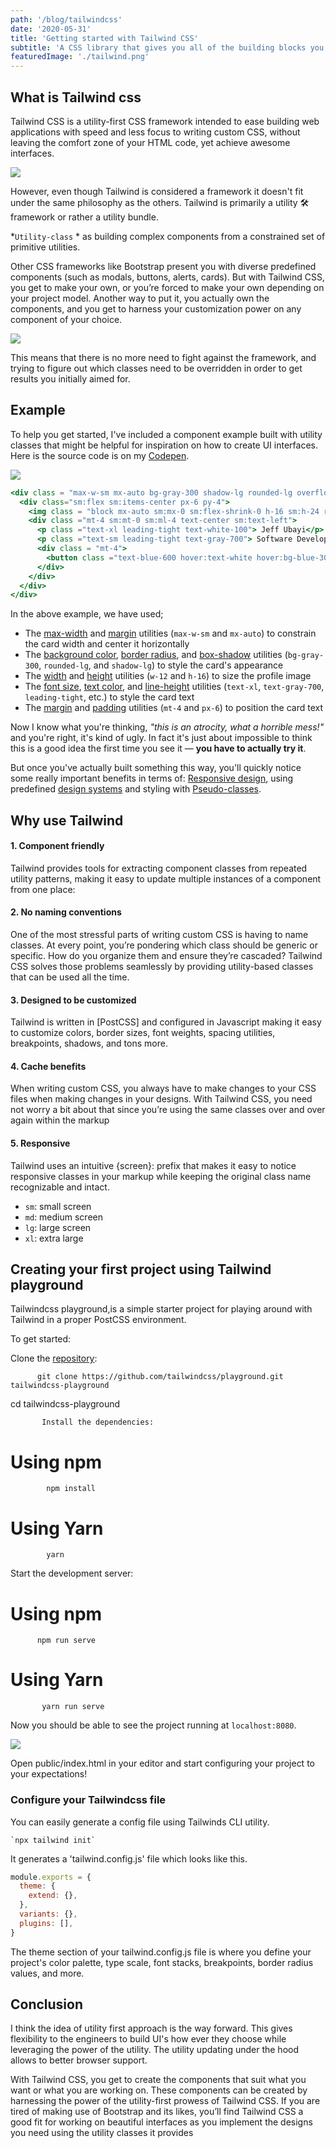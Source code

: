 ```yaml
---
path: '/blog/tailwindcss'
date: '2020-05-31'
title: 'Getting started with Tailwind CSS'
subtitle: 'A CSS library that gives you all of the building blocks you need for building 21st-century web interfaces & designs without opinionated styles.'
featuredImage: './tailwind.png'
---
```

## What is Tailwind css

Tailwind CSS is a utility-first CSS framework intended to ease building web applications with speed and less focus to writing custom CSS, without leaving the comfort zone of your HTML code, yet achieve awesome interfaces.

![](https://seeklogo.com/images/T/tailwind-css-logo-5AD4175897-seeklogo.com.png)

However, even though Tailwind is considered a framework it doesn't fit under the same philosophy as the others. Tailwind is primarily a utility 🛠 framework or rather a utility bundle.

*`Utility-class` * as building complex components from a constrained set of primitive utilities.

Other CSS frameworks like Bootstrap present you with diverse predefined components (such as modals, buttons, alerts, cards). But with Tailwind CSS, you get to make your own, or you’re forced to make your own depending on your project model. Another way to put it, you actually own the components, and you get to harness your customization power on any component of your choice. 
 
![](https://res.cloudinary.com/practicaldev/image/fetch/s--gDacVBBY--/c_limit%2Cf_auto%2Cfl_progressive%2Cq_66%2Cw_880/https://thepracticaldev.s3.amazonaws.com/i/tqpthh0cv88anxyg48m0.gif)

This means that there is no more need to fight against the framework, and trying to figure out which classes need to be overridden in order to get results you initially aimed for.

## Example
To help you get started, I've included a  component example built with utility classes that might be helpful for inspiration on how to create UI interfaces.
Here is  the source code is on my [Codepen](https://codepen.io/jeffubayi/pen/QWjejaO).

![](https://res.cloudinary.com/drrzwqvfh/image/upload/v1590781230/tailwind_zkfbbg.png)

```jsx
<div class = "max-w-sm mx-auto bg-gray-300 shadow-lg rounded-lg overflow-hidden">
  <div class="sm:flex sm:items-center px-6 py-4">
    <img class = "block mx-auto sm:mx-0 sm:flex-shrink-0 h-16 sm:h-24 rounded-full"src="https://res.cloudinary.com/drrzwqvfh/image/upload/v1590779925/profile-pic-7b90c94f567c1a6c63b5873983d557e4_tact1l.jpg" alt="jeff">
    <div class ="mt-4 sm:mt-0 sm:ml-4 text-center sm:text-left">
      <p class ="text-xl leading-tight text-white-100"> Jeff Ubayi</p>
      <p class ="text-sm leading-tight text-gray-700"> Software Developer</p>
      <div class = "mt-4">
        <button class ="text-blue-600 hover:text-white hover:bg-blue-300 border border-blue-400 text-xs font-semibold rounded-full px-4 py-1 -normal"> Hire me</button>
      </div>
    </div>
  </div>
</div>
```
In the above example, we have used;

- The [max-width](https://tailwindcss.com/docs/max-width) and [margin](https://tailwindcss.com/docs/margin) utilities (`max-w-sm` and `mx-auto`) to constrain the card width and center it horizontally
- The [background color](https://tailwindcss.com/docs/background-color), [border radius](https://tailwindcss.com/docs/border-radius), and [box-shadow](https://tailwindcss.com/docs/box-shadow) utilities (`bg-gray-300`, `rounded-lg`, and `shadow-lg`) to style the card's appearance
- The [width](https://tailwindcss.com/docs/width) and [height](https://tailwindcss.com/docs/height) utilities (`w-12` and `h-16`) to size the profile image
- The [font size](https://tailwindcss.com/docs/font-size), [text color](https://tailwindcss.com/docs/text-color), and [line-height](https://tailwindcss.com/docs/line-height) utilities (`text-xl`, `text-gray-700`, `leading-tight`, etc.) to style the card text
- The [margin](https://tailwindcss.com/docs/margin) and [padding](https://tailwindcss.com/docs/padding) utilities (`mt-4` and `px-6`) to position the card text


Now I know what you're thinking,  _"this is an atrocity, what a horrible mess!"_  and you're right, it's kind of ugly. In fact it's just about impossible to think this is a good idea the first time you see it —  **you have to actually try it**.

But once you've actually built something this way, you'll quickly notice some really important benefits in terms of: 
  [Responsive design](https://tailwindcss.com/docs/responsive-design), using predefined [design systems](https://tailwindcss.com/docs/theme)  and styling with [Pseudo-classes](https://tailwindcss.com/docs/pseudo-class-variants).

## Why use Tailwind

#### 1. Component friendly

Tailwind provides tools for extracting component classes from repeated utility patterns, making it easy to update multiple instances of a component from one place:

#### 2. No naming conventions

One of the most stressful parts of writing custom CSS is having to name classes. At every point, you’re pondering which class should be generic or specific. How do you organize them and ensure they’re cascaded? Tailwind CSS solves those problems seamlessly by providing utility-based classes that can be used all the time.

#### 3. Designed to be customized

Tailwind is written in [PostCSS] and configured in Javascript making it easy to customize colors, border sizes, font weights, spacing utilities, breakpoints, shadows, and tons more.

#### 4. Cache benefits

When writing custom CSS, you always have to make changes to your CSS files when making changes in your designs. With Tailwind CSS, you need not worry a bit about that since you’re using the same classes over and over again within the markup


#### 5. Responsive

Tailwind uses an intuitive {screen}: prefix that makes it easy to notice responsive classes in your markup while keeping the original class name recognizable and intact.
  
   - `sm`: small screen
  - `md`: medium screen
  - `lg`: large screen
  - `xl`: extra large

## Creating your first project using Tailwind playground

Tailwindcss playground,is a simple starter project for playing around with Tailwind in a proper PostCSS environment.

To get started:

Clone the [repository](https://github.com/tailwindcss/playground):

          git clone https://github.com/tailwindcss/playground.git tailwindcss-playground

cd tailwindcss-playground

           Install the dependencies:

# Using npm
            npm install

# Using Yarn
            yarn

Start the development server:

# Using npm
          npm run serve

# Using Yarn
           yarn run serve

Now you should be able to see the project running at `localhost:8080`.

![](https://codesandbox.io/api/v1/sandboxes/sr5sh/screenshot.png)

Open public/index.html in your editor and start configuring your project to your expectations!

### Configure your Tailwindcss file

You can easily generate  a config file using Tailwinds CLI utility.

    `npx tailwind init`

It generates a 'tailwind.config.js' file which looks like this.

```jsx
module.exports = {
  theme: {
    extend: {},
  },
  variants: {},
  plugins: [],
}
```
The theme section of your tailwind.config.js file is where you define your project's color palette, type scale, font stacks, breakpoints, border radius values, and more.


## Conclusion

I think the idea of utility first approach is the way forward. This gives flexibility to the engineers to build UI's how ever they choose while leveraging the power of the utility. The utility updating under the hood allows to better browser support.

With Tailwind CSS, you get to create the components that suit what you want or what you are working on. These components can be created by harnessing the power of the utility-first prowess of Tailwind CSS. If you are tired of making use of Bootstrap and its likes, you’ll find Tailwind CSS a good fit for working on beautiful interfaces as you implement the designs you need using the utility classes it provides

